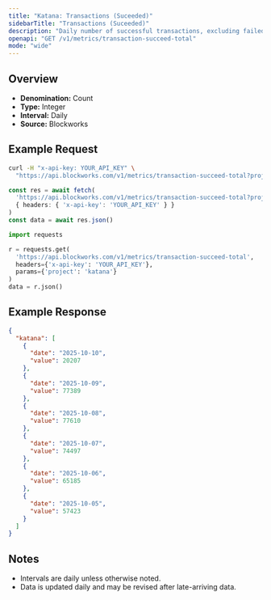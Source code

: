 ```yaml
---
title: "Katana: Transactions (Suceeded)"
sidebarTitle: "Transactions (Suceeded)"
description: "Daily number of successful transactions, excluding failed transactions."
openapi: "GET /v1/metrics/transaction-succeed-total"
mode: "wide"
---
```


## Overview

- **Denomination:** Count
- **Type:** Integer
- **Interval:** Daily
- **Source:** Blockworks

## Example Request

<CodeGroup>

```bash cURL
curl -H "x-api-key: YOUR_API_KEY" \
  "https://api.blockworks.com/v1/metrics/transaction-succeed-total?project=katana"
```

```typescript TypeScript
const res = await fetch(
  'https://api.blockworks.com/v1/metrics/transaction-succeed-total?project=katana',
  { headers: { 'x-api-key': 'YOUR_API_KEY' } }
)
const data = await res.json()
```

```python Python
import requests

r = requests.get(
  'https://api.blockworks.com/v1/metrics/transaction-succeed-total',
  headers={'x-api-key': 'YOUR_API_KEY'},
  params={'project': 'katana'}
)
data = r.json()
```

</CodeGroup>

## Example Response

```json
{
  "katana": [
    {
      "date": "2025-10-10",
      "value": 20207
    },
    {
      "date": "2025-10-09",
      "value": 77389
    },
    {
      "date": "2025-10-08",
      "value": 77610
    },
    {
      "date": "2025-10-07",
      "value": 74497
    },
    {
      "date": "2025-10-06",
      "value": 65185
    },
    {
      "date": "2025-10-05",
      "value": 57423
    }
  ]
}
```

## Notes
- Intervals are daily unless otherwise noted.
- Data is updated daily and may be revised after late-arriving data.